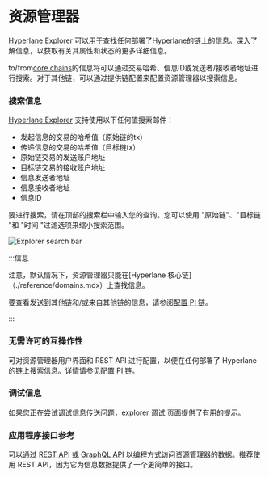 # 资源管理器

[Hyperlane Explorer](https://explorer.hyperlane.xyz/) 可以用于查找任何部署了Hyperlane的链上的信息。深入了解信息，以获取有关其属性和状态的更多详细信息。

to/from[core chains](./reference/domains.mdx)的信息将可以通过交易哈希、信息ID或发送者/接收者地址进行搜索。对于其他链，可以通过提供链配置来配置资源管理器以搜索信息。

### 搜索信息

[Hyperlane Explorer](https://explorer.hyperlane.xyz/) 支持使用以下任何值搜索邮件：

- 发起信息的交易的哈希值（原始链的tx）
- 传递信息的交易的哈希值（目标链tx）
- 原始链交易的发送账户地址
- 目标链交易的接收账户地址
- 信息发送者地址
- 信息接收者地址
- 信息ID

要进行搜索，请在顶部的搜索栏中输入您的查询。您可以使用 "原始链"、"目标链 "和 "时间 "过滤选项来缩小搜索范围。

![Explorer search bar](../static/img/explorersearchbar.png)

:::信息

注意，默认情况下，资源管理器只能在[Hyperlane 核心链]（./reference/domains.mdx）上查找信息。

要查看发送到其他链和/或来自其他链的信息，请参阅[配置 PI 链](./guides/developer-tips/explorer-debugging/configuring-pi-chains.mdx)。

:::

### 无需许可的互操作性

可对资源管理器用户界面和 REST API 进行配置，以便在任何部署了 Hyperlane 的链上搜索信息。详情请参见[配置 PI 链](./guides/developer-tips/explorer-debugging/configuring-pi-chains.mdx)。

### 调试信息

如果您正在尝试调试信息传送问题，[explorer 调试](./guides/developer-tips/explorer-debugging.mdx) 页面提供了有用的提示。

### 应用程序接口参考

可以通过 [REST API](./guides/developer-tips/explorer-debugging/rest-api.mdx) 或 [GraphQL API](./guides/developer-tips/explorer-debugging/graphql-api.mdx) 以编程方式访问资源管理器的数据。推荐使用 REST API，因为它为信息数据提供了一个更简单的接口。
